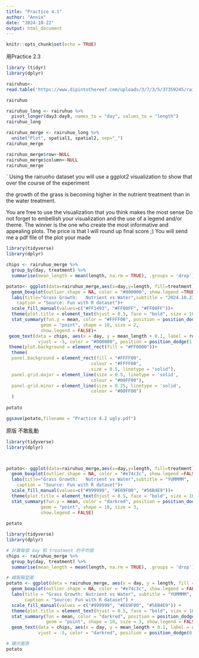 ```yaml
---
title: "Practice 4.1"
author: "Annie"
date: "2024-10-22"
output: html_document
---
```


```r
knitr::opts_chunk$set(echo = TRUE)
```

用Practice 2.3
```r
library (tidyr)
library(dplyr)
```


```r

rairuhuo<-
read.table('https://www.dipintothereef.com/uploads/3/7/3/5/37359245/rairuoho.txt', header=T, sep='\t') 

rairuhuo

rairuhuo_long <- rairuhuo %>%
  pivot_longer(day3:day8, names_to = "day", values_to = "length")
rairuhuo_long

rairuhuo_merge <- rairuhuo_long %>%
  unite("Plot", spatial1, spatial2, sep="_")
rairuhuo_merge

rairuhuo_merge$row<-NULL
rairuhuo_merge$column<-NULL
rairuhuo_merge
```
`
Using the rairuoho dataset you will use a ggplot2 visualization to show that over the course of the experiment 

the growth of the grass is becoming higher in the nutrient treatment than in the water treatment. 

You are free to use the visualization that you think makes the most sense 
Do not forget to embellish your visualization and the use of a legend and/or theme. 
The winner is the one who create the most informative and appealing plots. The price is that I will round up final score ;) You will send me a pdf file of the plot your made


```r
library(tidyverse)
library(dplyr)

chips <- rairuhuo_merge %>%
  group_by(day, treatment) %>%
  summarise(mean_length = mean(length, na.rm = TRUE), .groups = 'drop')

potato<- ggplot(data=rairuhuo_merge,aes(x=day,y=length, fill=treatment))+
  geom_boxplot(outlier.shape = NA, color = "#800000", show.legend =TRUE)+
  labs(title="Grass Growth:   Nutrient vs Water",subtitle = "2024.10.23",
    caption = "Source: Fun with R dataset")+ 
  scale_fill_manual(values=c("#FF1493", "#FF00FF", "#FF00FF"))+ 
  theme(plot.title = element_text(hjust = 0.5, face = "bold", size = 16))+
  stat_summary(fun.y = mean, color = "#FFFF00", position = position_dodge(0.75),
             geom = "point", shape = 18, size = 2,
             show.legend = FALSE)+
 geom_text(data = chips, aes(x = day, y = mean_length + 0.1, label = round(mean_length, 2)), 
            vjust = -5, color = "#000080", position = position_dodge(1.0))+
 theme(plot.background = element_rect(fill = "#FF0000"))+ 
  theme(
  panel.background = element_rect(fill = "#FFFF00",
                                colour = "#FFFF00",
                                size = 0.5, linetype = "solid"),
  panel.grid.major = element_line(size = 0.5, linetype = 'solid',
                                colour = "#00FF00"), 
  panel.grid.minor = element_line(size = 0.25, linetype = 'solid',
                                colour = "#00FF00")
  )
  
potato

ggsave(potato,filename = "Practice 4.2 ugly.pdf")
```
原版 不敢亂動
```r
library(tidyverse)
library(dplyr)



potato<- ggplot(data=rairuhuo_merge,aes(x=day,y=length, fill=treatment))+
  geom_boxplot(outlier.shape = NA, color = "#e74c3c", show.legend =FALSE)+
  labs(title="Grass Growth:   Nutrient vs Water",subtitle = "YUMMMM",
    caption = "Source: Fun with R dataset")+ 
  scale_fill_manual(values=c("#999999", "#E69F00", "#56B4E9"))+ 
  theme(plot.title = element_text(hjust = 0.5, face = "bold", size = 16))+
  stat_summary(fun.y = mean, color = "darkred", position = position_dodge(0.75),
             geom = "point", shape = 18, size = 3,
             show.legend = FALSE)
  
potato


```

```r
library(tidyverse)
library(dplyr)

# 計算每個 day 和 treatment 的平均值
chips <- rairuhuo_merge %>%
  group_by(day, treatment) %>%
  summarise(mean_length = mean(length, na.rm = TRUE), .groups = 'drop')  # .groups = 'drop' 用於避免保持分組

# 繪製箱型圖
potato <- ggplot(data = rairuhuo_merge, aes(x = day, y = length, fill = treatment)) +
  geom_boxplot(outlier.shape = NA, color = "#e74c3c", show.legend = FALSE) +
  labs(title = "Grass Growth: Nutrient vs Water", subtitle = "YUMMMM",
       caption = "Source: Fun with R dataset") +
  scale_fill_manual(values = c("#999999", "#E69F00", "#56B4E9")) +
  theme(plot.title = element_text(hjust = 0.5, face = "bold", size = 16)) +
  stat_summary(fun = mean, color = "darkred", position = position_dodge(0.75),
               geom = "point", shape = 18, size = 3, show.legend = FALSE) +
  geom_text(data = chips, aes(x = day, y = mean_length + 0.1, label = round(mean_length, 2)), 
            vjust = -5, color = "darkred", position = position_dodge(0.75))

# 顯示圖表
potato

```

